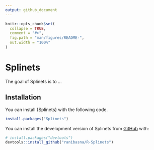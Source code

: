```yaml
---
output: github_document
---
```


<!-- README.md is generated from README.Rmd. Please edit that file -->

```r
knitr::opts_chunk$set(
  collapse = TRUE,
  comment = "#>",
  fig.path = "man/figures/README-",
  out.width = "100%"
)
```

# Splinets

<!-- badges: start -->
<!-- badges: end -->

The goal of Splinets is to ...

## Installation

You can install {Splinets} with the following code. 

``` r
install.packages("Splinets")
```

You can install the development version of Splinets from [GitHub](https://github.com/) with:

``` r
# install.packages("devtools")
devtools::install_github("ranibasna/R-Splinets")
```



<!-- # Reproducing Papers results -->

<!-- For reproducing the results presented in the paper for the Wine data, see [this link](https://ranibasna.github.io/ddk/articles/DKK_and_Functional_analysis_on_wine_data.html) -->




